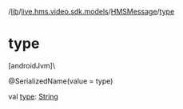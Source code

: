 /[lib](/api-reference/android/v2/home/content)/[live.hms.video.sdk.models](../index)/[HMSMessage](index)/[type](type)

# type

[androidJvm]\

@SerializedName(value = type)

val [type](type): [String](https://kotlinlang.org/api/latest/jvm/stdlib/kotlin/-string/index.html)
